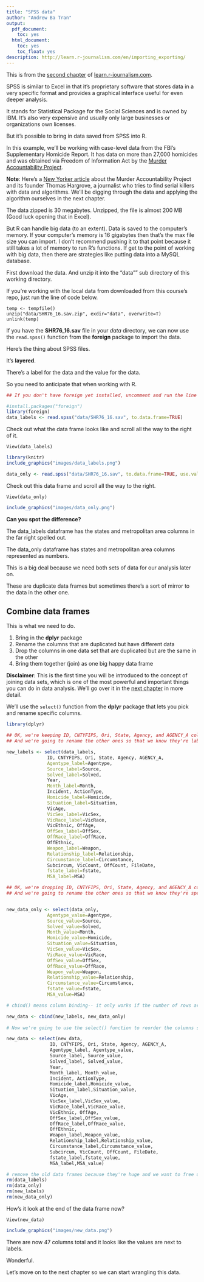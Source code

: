 ```yaml
---
title: "SPSS data"
author: "Andrew Ba Tran"
output:
  pdf_document:
    toc: yes
  html_document:
    toc: yes
    toc_float: yes
description: http://learn.r-journalism.com/en/importing_exporting/
---
```


This is from the [second chapter](https://learn.r-journalism.com/en/importing-exporting/spss/spss-files/) of [learn.r-journalism.com](https://learn.r-journalism.com/).


SPSS is similar to Excel in that it's proprietary software that stores data in a very specific format and provides a graphical interface useful for even deeper analysis.

It stands for Statistical Package for the Social Sciences and is owned by IBM. It's also very expensive and usually only large businesses or organizations own licenses.

But it's possible to bring in data saved from SPSS into R.

In this example, we'll be working with case-level data from the FBI's Supplementary Homicide Report. It has data on more than 27,000 homicides and was obtained via Freedom of Information Act by the [Murder Accountability Project](http://www.murderdata.org/p/data-docs.html). 

**Note**: Here's a [New Yorker article](https://www.newyorker.com/magazine/2017/11/27/the-serial-killer-detector) about the Murder Accountability Project and its founder Thomas Hargrove, a journalist who tries to find serial killers with data and algorithms. We'll be digging through the data and applying the algorithm ourselves in the next chapter.

The data zipped is 30 megabytes. Unzipped, the file is almost 200 MB (Good luck opening that in Excel).

But R can handle big data (to an extent). Data is saved to the computer's memory. If your computer's memory is 16 gigabytes then that's the max file size you can import. I don't recommend pushing it to that point because it still takes a lot of memory to run R's functions. If get to the point of working with big data, then there are strategies like putting data into a MySQL database.

First download the data. And unzip it into the "data"" sub directory of this working directory.

If you're working with the local data from downloaded from this course's repo, just run the line of code below.

```
temp <- tempfile()
unzip("data/SHR76_16.sav.zip", exdir="data", overwrite=T)
unlink(temp)
```

If you have the **SHR76_16.sav** file in your *data* directory, we can now use the `read.spss()` function from the **foreign** package to import the data.

Here's the thing about SPSS files. 

It's **layered**.

There's a label for the data and the value for the data.

So you need to anticipate that when working with R.

```r
## If you don't have foreign yet installed, uncomment and run the line below

#install.packages("foreign")
library(foreign)
data_labels <- read.spss("data/SHR76_16.sav", to.data.frame=TRUE)
```

Check out what the data frame looks like and scroll all the way to the right of it.
```
View(data_labels)
```

```r
library(knitr)
include_graphics("images/data_labels.png")
```

```r
data_only <- read.spss("data/SHR76_16.sav", to.data.frame=TRUE, use.value.labels=F)
```

Check out this data frame and scroll all the way to the right.

```
View(data_only)
```

```r
include_graphics("images/data_only.png")
```


**Can you spot the difference?**

The data_labels dataframe has the states and metropolitan area columns in the far right spelled out.

The data_only dataframe has states and metropolitan area columns represented as numbers.

This is a big deal because we need both sets of data for our analysis later on.

These are duplicate data frames but sometimes there's a sort of mirror to the data in the other one.

## Combine data frames

This is what we need to do.

1. Bring in the **dplyr** package
2. Rename the columns that are duplicated but have different data 
3. Drop the columns in one data set that are duplicated but are the same in the other
4. Bring them together (join) as one big happy data frame


**Disclaimer**: This is the first time you will be introduced to the concept of joining data sets, which is one of the most powerful and important things you can do in data analysis. We'll go over it in the [next chapter](http://learn.r-journalism.com/en/wrangling/tidyr_joins/tidyr-joins/) in more detail.



We'll use the `select()` function from the **dplyr** package that lets you pick and rename specific columns.

```r
library(dplyr)

## OK, we're keeping ID, CNTYFIPS, Ori, State, Agency, and AGENCY_A columns
## And we're going to rename the other ones so that we know they're labels

new_labels <- select(data_labels,
               ID, CNTYFIPS, Ori, State, Agency, AGENCY_A,
               Agentype_label=Agentype,
               Source_label=Source,
               Solved_label=Solved,
               Year,
               Month_label=Month,
               Incident, ActionType,
               Homicide_label=Homicide,
               Situation_label=Situation,
               VicAge,
               VicSex_label=VicSex,
               VicRace_label=VicRace,
               VicEthnic, OffAge,
               OffSex_label=OffSex,
               OffRace_label=OffRace,
               OffEthnic,
               Weapon_label=Weapon,
               Relationship_label=Relationship,
               Circumstance_label=Circumstance,
               Subcircum, VicCount, OffCount, FileDate,
               fstate_label=fstate,
               MSA_label=MSA)

## OK, we're dropping ID, CNTYFIPS, Ori, State, Agency, and AGENCY_A columns
## And we're going to rename the other ones so that we know they're specifically values


new_data_only <- select(data_only,
               Agentype_value=Agentype,
               Source_value=Source,
               Solved_value=Solved,
               Month_value=Month,
               Homicide_value=Homicide,
               Situation_value=Situation,
               VicSex_value=VicSex,
               VicRace_value=VicRace,
               OffSex_value=OffSex,
               OffRace_value=OffRace,
               Weapon_value=Weapon,
               Relationship_value=Relationship,
               Circumstance_value=Circumstance,
               fstate_value=fstate,
               MSA_value=MSA)

# cbind() means column binding-- it only works if the number of rows are the same

new_data <- cbind(new_labels, new_data_only)
 
# Now we're going to use the select() function to reorder the columns so labels and values are next to each other

new_data <- select(new_data,
                ID, CNTYFIPS, Ori, State, Agency, AGENCY_A,
                Agentype_label, Agentype_value,
                Source_label, Source_value,
                Solved_label, Solved_value,
                Year,
                Month_label, Month_value,
                Incident, ActionType,
                Homicide_label,Homicide_value,
                Situation_label,Situation_value,
                VicAge,
                VicSex_label,VicSex_value,
                VicRace_label,VicRace_value,
                VicEthnic, OffAge,
                OffSex_label,OffSex_value,
                OffRace_label,OffRace_value,
                OffEthnic,
                Weapon_label,Weapon_value,
                Relationship_label,Relationship_value,
                Circumstance_label,Circumstance_value,
                Subcircum, VicCount, OffCount, FileDate,
                fstate_label,fstate_value,
                MSA_label,MSA_value)

# remove the old data frames because they're huge and we want to free up memory
rm(data_labels)
rm(data_only)
rm(new_labels)
rm(new_data_only)
```

How's it look at the end of the data frame now?

```
View(new_data)
```

```r
include_graphics("images/new_data.png")
```


There are now 47 columns total and it looks like the values are next to labels.

Wonderful.

Let's move on to the next chapter so we can start wrangling this data.

